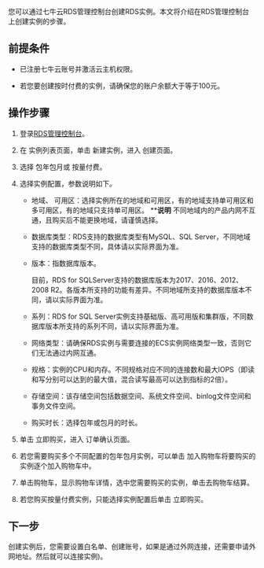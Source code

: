 您可以通过七牛云RDS管理控制台创建RDS实例。本文将介绍在RDS管理控制台上创建实例的步骤。

## 前提条件

* 已注册七牛云账号并激活云主机权限。

* 若您要创建按时付费的实例，请确保您的账户余额大于等于100元。

## 操作步骤

1. 登录[RDS管理控制台](https://portal.qiniu.com/qvm/db/rds)。
2. 在
    实例列表页面，单击
    新建实例，进入
    创建页面。
3. 选择
    包年包月或
    按量付费。
4. 选择实例配置，参数说明如下。 
    * 地域、
        可用区：选择实例所在的地域和可用区，有的地域支持单可用区和多可用区，有的地域只支持单可用区。 
        ****说明** 不同地域内的产品内网不互通，且购买后不能更换地域，请谨慎选择。
    
    * 数据库类型：RDS支持的数据库类型有MySQL、SQL Server，不同地域支持的数据库类型不同，具体请以实际界面为准。
    
    * 版本：指数据库版本。 
        
        目前，RDS for SQLServer支持的数据库版本为2017、2016、2012、2008 R2。各版本所支持的功能有差异。不同地域所支持的数据库版本不同，请以实际界面为准。
    
    * 系列：RDS for SQL Server实例支持基础版、高可用版和集群版，不同数据库版本所支持的系列不同，请以实际界面为准。
  
    * 网络类型：请确保RDS实例与需要连接的ECS实例网络类型一致，否则它们无法通过内网互通。
    
    * 规格：实例的CPU和内存。不同规格对应不同的连接数和最大IOPS（即读和写分别可以达到的最大值，混合读写最高可以达到指标的2倍）。
    
    * 存储空间：该存储空间包括数据空间、系统文件空间、binlog文件空间和事务文件空间。
    
    * 购买时长：选择包年或包月的时长。
    
5. 单击
    立即购买，进入
    订单确认页面。
6. 若您需要购买多个不同配置的包年包月实例，可以单击
    加入购物车将要购买的实例逐个加入购物车中。 
7. 单击购物车，显示购物车详情，选中您需要购买的实例，单击去购物车结算。 
8. 若您购买按量付费实例，只能选择实例配置后单击
    立即购买。

## 下一步

创建实例后，您需要设置白名单、创建账号，如果是通过外网连接，还需要申请外网地址。然后就可以连接实例)。
